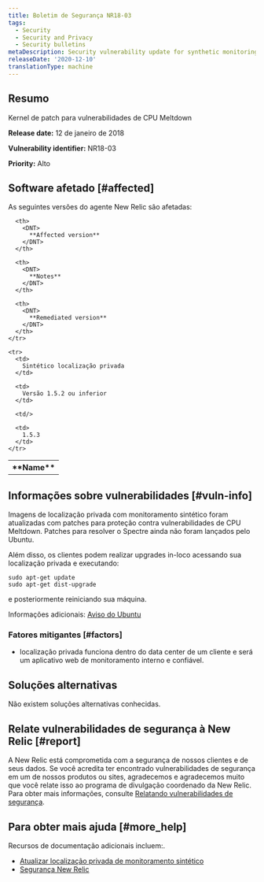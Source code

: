 ```yaml
---
title: Boletim de Segurança NR18-03
tags:
  - Security
  - Security and Privacy
  - Security bulletins
metaDescription: Security vulnerability update for synthetic monitoring and private minion.
releaseDate: '2020-12-10'
translationType: machine
---
```


## Resumo

Kernel de patch para vulnerabilidades de CPU Meltdown

<DNT>**Release date:**</DNT> 12 de janeiro de 2018

<DNT>**Vulnerability identifier:**</DNT> NR18-03

<DNT>**Priority:**</DNT> Alto

## Software afetado [#affected]

As seguintes versões do agente New Relic são afetadas:

<table>
  <tbody>
    <tr>
      <th>
        <DNT>
          **Name**
        </DNT>
      </th>

      <th>
        <DNT>
          **Affected version**
        </DNT>
      </th>

      <th>
        <DNT>
          **Notes**
        </DNT>
      </th>

      <th>
        <DNT>
          **Remediated version**
        </DNT>
      </th>
    </tr>

    <tr>
      <td>
        Sintético localização privada
      </td>

      <td>
        Versão 1.5.2 ou inferior
      </td>

      <td/>

      <td>
        1.5.3
      </td>
    </tr>
  </tbody>
</table>

## Informações sobre vulnerabilidades [#vuln-info]

Imagens de localização privada com monitoramento sintético foram atualizadas com patches para proteção contra vulnerabilidades de CPU Meltdown. Patches para resolver o Spectre ainda não foram lançados pelo Ubuntu.

Além disso, os clientes podem realizar upgrades in-loco acessando sua localização privada e executando:

```
sudo apt-get update
sudo apt-get dist-upgrade
```

e posteriormente reiniciando sua máquina.

Informações adicionais: [Aviso do Ubuntu](https://wiki.ubuntu.com/SecurityTeam/KnowledgeBase/SpectreAndMeltdown)

### Fatores mitigantes [#factors]

* localização privada funciona dentro do data center de um cliente e será um aplicativo web de monitoramento interno e confiável.

## Soluções alternativas

Não existem soluções alternativas conhecidas.

## Relate vulnerabilidades de segurança à New Relic [#report]

A New Relic está comprometida com a segurança de nossos clientes e de seus dados. Se você acredita ter encontrado vulnerabilidades de segurança em um de nossos produtos ou sites, agradecemos e agradecemos muito que você relate isso ao programa de divulgação coordenado da New Relic. Para obter mais informações, consulte [Relatando vulnerabilidades de segurança](/docs/security/new-relic-security/data-privacy/reporting-security-vulnerabilities).

## Para obter mais ajuda [#more_help]

Recursos de documentação adicionais incluem:.

* [Atualizar localização privada de monitoramento sintético](/docs/synthetics/new-relic-synthetics/private-locations/private-locations-overview-monitor-internal-sites-add-new-locations)
* [Segurança New Relic](https://newrelic.com/security)